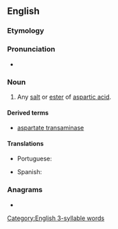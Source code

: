 {{also|Aspartate}}
==English==

===Etymology===
{{suffix|en|aspartic|ate}}

===Pronunciation===
* {{IPA|en|/ˈæspə(ɹ)teɪt/|/əsˈpɑː(ɹ)teɪt/}}

===Noun===
{{en-noun}}

# {{lb|en|organic compound}} Any [[salt]] or [[ester]] of [[aspartic acid]].

====Derived terms====
* [[aspartate transaminase]]

====Translations====
{{trans-top|salt or ester of aspartic acid}}
* Portuguese: {{t|pt|aspartato|m}}
{{trans-mid}}
* Spanish: {{t|es|aspartato|m}}
{{trans-bottom}}

===Anagrams===
* {{anagrams|en|a=aaaeprstt|parastate|satrapate}}

[[Category:English 3-syllable words]]